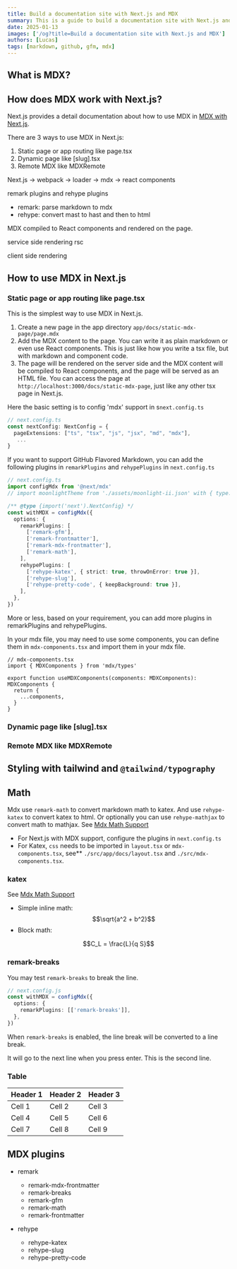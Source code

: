 ```yaml
---
title: Build a documentation site with Next.js and MDX
summary: This is a guide to build a documentation site with Next.js and MDX.
date: 2025-01-13
images: ['/og?title=Build a documentation site with Next.js and MDX']
authors: [Lucas]
tags: [markdown, github, gfm, mdx]
---
```


## What is MDX?

## How does MDX work with Next.js?

Next.js provides a detail documentation about how to use MDX in [MDX with Next.js](https://nextjs.org/docs/app/building-your-application/configuring/mdx).

There are 3 ways to use MDX in Next.js:

1. Static page or app routing like page.tsx
2. Dynamic page like [slug].tsx
3. Remote MDX like MDXRemote

Next.js -> webpack -> loader -> mdx -> react components

remark plugins and rehype plugins

- remark: parse markdown to mdx
- rehype: convert mast to hast and then to html

MDX compiled to React components and rendered on the page.

service side rendering
rsc

client side rendering

## How to use MDX in Next.js

### Static page or app routing like page.tsx

This is the simplest way to use MDX in Next.js.

1. Create a new page in the app directory `app/docs/static-mdx-page/page.mdx`
2. Add the MDX content to the page. You can write it as plain markdown or even use React components. This is just like how you write a tsx file, but with markdown and component code.
3. The page will be rendered on the server side and the MDX content will be compiled to React components, and the page will be served as an HTML file.
   You can access the page at `http://localhost:3000/docs/static-mdx-page`, just like any other tsx page in Next.js.

Here the basic setting is to config 'mdx' support in s`next.config.ts`

```ts
// next.config.ts
const nextConfig: NextConfig = {
  pageExtensions: ["ts", "tsx", "js", "jsx", "md", "mdx"],
   ...
}
```

If you want to support GitHub Flavored Markdown, you can add the following plugins in `remarkPlugins` and `rehypePlugins` in `next.config.ts`

```ts
// next.config.ts
import configMdx from '@next/mdx'
// import moonlightTheme from './assets/moonlight-ii.json' with { type: 'json' };

/** @type {import('next').NextConfig} */
const withMDX = configMdx({
  options: {
    remarkPlugins: [
      ['remark-gfm'],
      ['remark-frontmatter'],
      ['remark-mdx-frontmatter'],
      ['remark-math'],
    ],
    rehypePlugins: [
      ['rehype-katex', { strict: true, throwOnError: true }],
      ['rehype-slug'],
      ['rehype-pretty-code', { keepBackground: true }],
    ],
  },
})
```

More or less, based on your requirement, you can add more plugins in remarkPlugins and rehypePlugins.

In your mdx file, you may need to use some components, you can define them in `mdx-components.tsx` and import them in your mdx file.

```tsx
// mdx-components.tsx
import { MDXComponents } from 'mdx/types'

export function useMDXComponents(components: MDXComponents): MDXComponents {
  return {
    ...components,
  }
}
```

### Dynamic page like [slug].tsx

### Remote MDX like MDXRemote

## Styling with tailwind and `@tailwind/typography`

## Math

Mdx use `remark-math` to convert markdown math to katex. And use `rehype-katex` to convert katex to html. Or optionally you can use `rehype-mathjax` to convert math to mathjax. See [Mdx Math Support](https://mdxjs.com/guides/math/)

- For Next.js with MDX support, configure the plugins in `next.config.ts`
- For Katex, `css` needs to be imported in `layout.tsx` or `mdx-components.tsx`, see\*\* `./src/app/docs/layout.tsx` and `./src/mdx-components.tsx`.

### katex

See [Mdx Math Support](https://mdxjs.com/guides/math/)

- Simple inline math: $$\sqrt{a^2 + b^2}$$
- Block math:

```math
C_L = \frac{L}{q S}
```

### remark-breaks

You may test `remark-breaks` to break the line.

```ts
// next.config.js
const withMDX = configMdx({
  options: {
    remarkPlugins: [['remark-breaks']],
  },
})
```

When `remark-breaks` is enabled, the line break will be converted to a line break.

It will go to the next line when you press enter.
This is the second line.

### Table

| Header 1 | Header 2 | Header 3 |
| -------- | -------- | -------- |
| Cell 1   | Cell 2   | Cell 3   |
| Cell 4   | Cell 5   | Cell 6   |
| Cell 7   | Cell 8   | Cell 9   |

## MDX plugins

- remark

  - remark-mdx-frontmatter
  - remark-breaks
  - remark-gfm
  - remark-math
  - remark-frontmatter

- rehype
  - rehype-katex
  - rehype-slug
  - rehype-pretty-code
